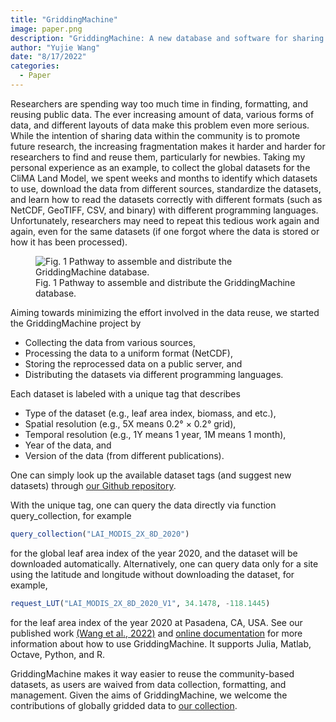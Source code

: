 ```yaml
---
title: "GriddingMachine"
image: paper.png
description: "GriddingMachine: A new database and software for sharing global datasets"
author: "Yujie Wang"
date: "8/17/2022"
categories:
  - Paper
---
```


Researchers are spending way too much time in finding, formatting, and reusing public data. The ever increasing amount of data, various forms of data, and different layouts of data make this problem even more serious. While the intention of sharing data within the community is to promote future research, the increasing fragmentation makes it harder and harder for researchers to find and reuse them, particularly for newbies. Taking my personal experience as an example, to collect the global datasets for the CliMA Land Model, we spent weeks and months to identify which datasets to use, download the data from different sources, standardize the datasets, and learn how to read the datasets correctly with different formats (such as NetCDF, GeoTIFF, CSV, and binary) with different programming languages. Unfortunately, researchers may need to repeat this tedious work again and again, even for the same datasets (if one forgot where the data is stored or how it has been processed).

![Fig. 1 Pathway to assemble and distribute the GriddingMachine database.](modules.png)

Aiming towards minimizing the effort involved in the data reuse, we started the GriddingMachine project by

- Collecting the data from various sources,
- Processing the data to a uniform format (NetCDF),
- Storing the reprocessed data on a public server, and
- Distributing the datasets via different programming languages.

Each dataset is labeled with a unique tag that describes

- Type of the dataset (e.g., leaf area index, biomass, and etc.),
- Spatial resolution (e.g., 5X means 0.2° × 0.2° grid),
- Temporal resolution (e.g., 1Y means 1 year, 1M means 1 month),
- Year of the data, and
- Version of the data (from different publications).

One can simply look up the available dataset tags (and suggest new datasets) through [our Github repository](https://github.com/CliMA/GriddingMachine.jl/issues/62).

With the unique tag, one can query the data directly via function query_collection, for example
```julia
query_collection("LAI_MODIS_2X_8D_2020")
```
for the global leaf area index of the year 2020, and the dataset will be downloaded automatically. Alternatively, one can query data only for a site using the latitude and longitude without downloading the dataset, for example,
```julia
request_LUT("LAI_MODIS_2X_8D_2020_V1", 34.1478, -118.1445)
```
for the leaf area index of the year 2020 at Pasadena, CA, USA. See our published work [(Wang et al., 2022)](https://doi.org/10.1038/s41597-022-01346-x) and [online documentation](https://github.com/CliMA/GriddingMachine.jl) for more information about how to use GriddingMachine. It supports Julia, Matlab, Octave, Python, and R.

GriddingMachine makes it way easier to reuse the community-based datasets, as users are waived from data collection, formatting, and management. Given the aims of GriddingMachine, we welcome the contributions of globally gridded data to [our collection](https://github.com/CliMA/GriddingMachine.jl/issues/62).
